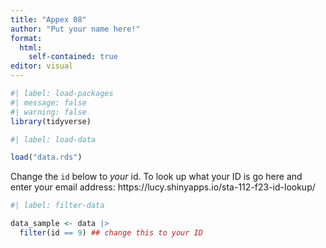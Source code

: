 ```yaml
---
title: "Appex 08"
author: "Put your name here!"
format: 
  html:
    self-contained: true
editor: visual
---
```


```r
#| label: load-packages
#| message: false
#| warning: false
library(tidyverse)
```

```r
#| label: load-data

load("data.rds")

```

Change the `id` below to *your* id. To look up what your ID is go here and enter your email address: https://lucy.shinyapps.io/sta-112-f23-id-lookup/

```r
#| label: filter-data

data_sample <- data |>
  filter(id == 9) ## change this to your ID 

```
